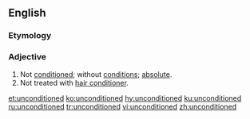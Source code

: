 ==English==

===Etymology===
{{prefix|un|conditioned}}

===Adjective===
{{en-adj|-}}

# Not [[conditioned]]; without [[conditions]]; [[absolute]].
# Not treated with [[hair conditioner]].

[[et:unconditioned]]
[[ko:unconditioned]]
[[hy:unconditioned]]
[[ku:unconditioned]]
[[ru:unconditioned]]
[[tr:unconditioned]]
[[vi:unconditioned]]
[[zh:unconditioned]]